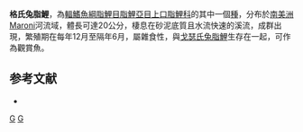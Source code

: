 {{Speciesbox 
| genus = Leporinus
| species = granti
| authority = [[Eigenmann|Eigenmann]], 1912
| status = LC
| status_system = IUCN3.1
}}
'''格氏兔脂鯉'''，為[[輻鰭魚綱|輻鰭魚綱]][[脂鯉目|脂鯉目]][[脂鯉亞目|脂鯉亞目]][[上口脂鯉科|上口脂鯉科]]的其中一個[[種|種]]，分布於[[南美洲|南美洲]]Maroni河流域，體長可達20公分，棲息在砂泥底質且水流快速的溪流，成群出現，繁殖期在每年12月至隔年6月，屬雜食性，與[[戈瑟氏兔脂鯉|戈瑟氏兔脂鯉]]生存在一起，可作為觀賞魚。

==参考文献==
{{refbegin}}
*{{FishBase_species|genus=Leporinus|species=granti|year=2013|month=9}}
{{refend}}
{{Taxonbar}}

[[Category:觀賞魚|G]]
[[Category:兔脂鯉屬|G]]